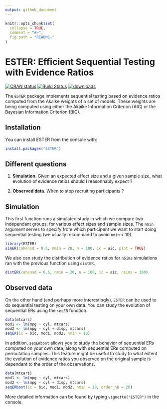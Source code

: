```yaml
---
output: github_document
---
```


```r
knitr::opts_chunk$set(
  collapse = TRUE,
  comment = "#>",
  fig.path = "README-"
)
```

# ESTER: Efficient Sequential Testing with Evidence Ratios

[![CRAN status](http://www.r-pkg.org/badges/version/ESTER)](https://cran.r-project.org/package=ESTER) [![Build Status](https://travis-ci.org/lnalborczyk/ESTER.svg?branch=master)](https://travis-ci.org/lnalborczyk/ESTER)
[![downloads](http://cranlogs.r-pkg.org/badges/ESTER)](http://cran.rstudio.com/web/packages/ESTER/index.html)

The `ESTER` package implements sequential testing based on evidence ratios computed from the Akaike weights of a set of models. These weights are being computed using either the Akaike Information Criterion (AIC) or the Bayesian Information Criterion (BIC).

## Installation

You can install ESTER from the console with:

```r
install.packages("ESTER")
```

## Different questions

1. **Simulation**. Given an expected effect size and a given sample size, what evolution of evidence ratios should I reasonnably expect ?

2. **Observed data**. When to stop recruiting participants ?

## Simulation

This first function runs a simulated study in which we compare two independant groups, for various effect sizes and sample sizes. The `nmin` argument serves to specify from which participant we want to start doing sequential testing (we usually recommand to avoid `nmin` < 10).

```r
library(ESTER)
simER(cohensd = 0.6, nmin = 20, n = 100, ic = aic, plot = TRUE)
```

We also can study the distribution of evidence ratios for `nSims` simulations ran with the previous function using `distER`.

```r
distER(cohensd = 0.6, nmin = 20, n = 100, ic = aic, nsims = 100)
```

## Observed data

On the other hand (and perhaps more interestingly), `ESTER` can be used to do sequential testing on your own data. You can study the evolution of sequential ERs using the `seqER` function.

```r
data(mtcars)
mod1 <- lm(mpg ~ cyl, mtcars)
mod2 <- lm(mpg ~ cyl + disp, mtcars)
seqER(ic = bic, mod1, mod2, nmin = 10)
```

In addition, `seqERboot` allows you to study the behavior of sequential ERs computed on your own data, along with sequential ERs computed on permutation samples. This feature might be useful to study to what extent the evolution of evidence ratios you observed on the original sample is dependant to the order of the observations.

```r
data(mtcars)
mod1 <- lm(mpg ~ cyl, mtcars)
mod2 <- lm(mpg ~ cyl + disp, mtcars)
seqERboot(ic = bic, mod1, mod2, nmin = 10, order_nb = 20)
```

More detailed information can be found by typing `vignette("ESTER")` in the console.
